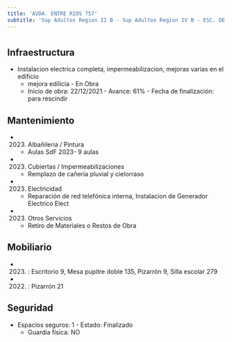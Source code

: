 ```yaml
---
title: 'AVDA. ENTRE RIOS 757'
subtitle: 'Sup Adultos Region II B - Sup Adultos Region IV B - ESC. DE COM. N° 05 JOSE DE SAN MARTIN - CENS N° 04 - IFTS N° 10 - CENS N° 27 - IFTS N° 24 - EEM N° 01/03° E.REINGRESO'
---
```


#
## Infraestructura

* Instalacion electrica completa, impermeabilizacion, mejoras varias en el edificio 
    + mejora edilicia - En Obra 
    + Inicio de obra: 22/12/2021 - Avance: 61% - Fecha de finalización: para rescindir 






## Mantenimiento

*  (2023) Albañileria / Pintura 
    + Aulas SdF 2023- 9 aulas

*  (2023) Cubiertas / Impermeabilizaciones 
    + Remplazo de cañeria pluvial y cielorraso

*  (2023) Electricidad 
    + Reparación de red telefónica interna, Instalacion de Generador Electrico Elect

*  (2023) Otros Servicios 
    + Retiro de Materiales o Restos de Obra





## Mobiliario

*  (2023) : Escritorio 9, Mesa pupitre doble 135, Pizarrón 9, Silla escolar 279 

*  (2022) : Pizarrón 21 





## Seguridad

*  Espacios seguros: 1 - Estado: Finalizado 
    + Guardia física: NO



